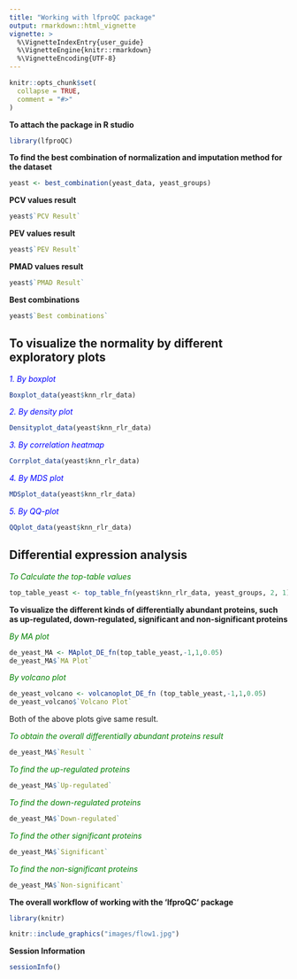 ---
title: "Working with lfproQC package"
output: rmarkdown::html_vignette
vignette: >
  %\VignetteIndexEntry{user_guide}
  %\VignetteEngine{knitr::rmarkdown}
  %\VignetteEncoding{UTF-8}
---
  
```{r, include = FALSE}
knitr::opts_chunk$set(
  collapse = TRUE,
  comment = "#>"
)
```

**To attach the package in R studio**
```{r}
library(lfproQC)
```

**To find the best combination of normalization and imputation method for the dataset**
```{r, results='markup'}
yeast <- best_combination(yeast_data, yeast_groups)
```

**PCV values result**
```{r}
yeast$`PCV Result`
```

**PEV values result**
```{r}
yeast$`PEV Result`
```

**PMAD values result**
```{r}
yeast$`PMAD Result`
```

**Best combinations**
```{r}
yeast$`Best combinations`
```


**To visualize the normality by different exploratory plots **
---
  
*<span style="color:blue">1. By boxplot</span>*
```{r, out.width = "400px"}
Boxplot_data(yeast$knn_rlr_data) 
```

*<span style="color:blue">2. By density plot</span>*
```{r, out.width = "400px"}
Densityplot_data(yeast$knn_rlr_data)
```

*<span style="color:blue">3. By correlation heatmap</span>*
```{r, out.width = "400px"}
Corrplot_data(yeast$knn_rlr_data)
```

*<span style="color:blue">4. By MDS plot</span>*
```{r, out.width = "400px"}
MDSplot_data(yeast$knn_rlr_data)
```

*<span style="color:blue">5. By QQ-plot</span>*
```{r, out.width = "400px"}
QQplot_data(yeast$knn_rlr_data)
```

**Differential expression analysis**
---
  
*<span style="color:green">To Calculate the top-table values</span>*
```{r, results='hide'}
top_table_yeast <- top_table_fn(yeast$knn_rlr_data, yeast_groups, 2, 1)
```

**To visualize the different kinds of differentially abundant proteins, such as up-regulated, down-regulated, significant and non-significant proteins**
  
  
*<span style="color:green">By MA plot</span>*
```{r, out.width = "400px"}
de_yeast_MA <- MAplot_DE_fn(top_table_yeast,-1,1,0.05)
de_yeast_MA$`MA Plot`
```

*<span style="color:green">By volcano plot</span>*
```{r, out.width = "400px"}
de_yeast_volcano <- volcanoplot_DE_fn (top_table_yeast,-1,1,0.05)
de_yeast_volcano$`Volcano Plot`
```

Both of the above plots give same result.



*<span style="color:green">To obtain the overall differentially abundant proteins result</span>*
```{r, results= 'hide'}
de_yeast_MA$`Result `
```

*<span style="color:green">To find the up-regulated proteins</span>*
```{r, results='hide'}
de_yeast_MA$`Up-regulated`
```

*<span style="color:green">To find the down-regulated proteins</span>*
```{r, results='hide'}
de_yeast_MA$`Down-regulated`
```

*<span style="color:green">To find the other significant proteins</span>*
```{r, results='hide'}
de_yeast_MA$`Significant`
```

*<span style="color:green">To find the non-significant proteins</span>*
```{r, results='hide'}
de_yeast_MA$`Non-significant`
```

**The overall workflow of working with the 'lfproQC' package**
```{r setup, include=FALSE}
library(knitr)
```

```{r, echo=FALSE, out.width = "800px"}
knitr::include_graphics("images/flow1.jpg")
```

**Session Information**
```{r}
sessionInfo()
```
